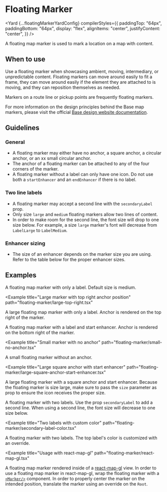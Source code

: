 <!--
Copyright (c) Uber Technologies, Inc.

This source code is licensed under the MIT license found in the
LICENSE file in the root directory of this source tree.
-->






# Floating Marker

<Yard
  {...floatingMarkerYardConfig}
  compilerStyles={{
    paddingTop: "64px",
    paddingBottom: "64px",
    display: "flex",
    alignItems: "center",
    justifyContent: "center",
  }}
/>

A floating map marker is used to mark a location on a map with content.

## When to use

Use a floating marker when showcasing ambient, moving, intermediary, or unpredictable content. Floating markers can move around easily to fit a frame, they can move around easily if the element they are attached to is moving, and they can reposition themselves as needed.

Markers on a route line or pickup points are frequently floating markers.

For more information on the design principles behind the Base map markers, please visit the official [Base design website documentation](https://base.uber.com/map-usage-markers).

## Guidelines

### General

- A floating marker may either have no anchor, a square anchor, a circular anchor, or an xx small circular anchor.
- The anchor of a floating marker can be attached to any of the four corners of the marker.
- A floating marker without a label can only have one icon. Do not use both a `startEnhancer` and an `endEnhancer` if there is no label.

### Two line labels

- A floating marker may accept a second line with the `secondaryLabel` prop.
- Only size `large` and `medium` floating markers allow two lines of content.
- In order to make room for the second line, the font size will drop to one size below. For example, a size `large` marker's font will decrease from `LabelLarge` to `LabelMedium`.

### Enhancer sizing

- The size of an enhancer depends on the marker size you are using. Refer to the table below for the proper enhancer sizes.

<FloatingMarkerSizingTable />

## Examples

<Example title="Basic usage with label" path="floating-marker/basic.tsx">
  <FloatingMarkerContainer>
    <Basic />
  </FloatingMarkerContainer>
</Example>

A floating map marker with only a label. Default size is medium.

<Example
  title="Large marker with top right anchor position"
  path="floating-marker/large-top-right.tsx"
>
  <FloatingMarkerContainer>
    <LargeTopRight />
  </FloatingMarkerContainer>
</Example>

A large floating map marker with only a label. Anchor is rendered on the top right of the marker.

<Example title="Start enhancer" path="floating-marker/start-enhancer.tsx">
  <FloatingMarkerContainer>
    <StartEnhancer />
  </FloatingMarkerContainer>
</Example>

A floating map marker with a label and start enhancer. Anchor is rendered on the bottom right of the marker.

<Example
  title="Small marker with no anchor"
  path="floating-marker/small-no-anchor.tsx"
>
  <FloatingMarkerContainer>
    <SmallNoAnchor />
  </FloatingMarkerContainer>
</Example>

A small floating marker without an anchor.

<Example
  title="Large square anchor with start enhancer"
  path="floating-marker/large-square-anchor-start-enhancer.tsx"
>
  <FloatingMarkerContainer>
    <LargeSquareAnchorStartEnhancer />
  </FloatingMarkerContainer>
</Example>

A large floating marker with a square anchor and start enhancer. Because the floating marker is size large, make sure to pass the `size` parameter as prop to ensure the icon receives the proper size.

<Example title="Two labels" path="floating-marker/secondary-label.tsx">
  <FloatingMarkerContainer>
    <SecondaryLabel />
  </FloatingMarkerContainer>
</Example>

A floating marker with two labels. Use the prop `secondaryLabel` to add a second line. When using a second line, the font size will decrease to one size below.

<Example
  title="Two labels with custom color"
  path="floating-marker/secondary-label-color.tsx"
>
  <FloatingMarkerContainer>
    <SecondaryLabelColor />
  </FloatingMarkerContainer>
</Example>

A floating marker with two labels. The top label's color is customized with an override.

<Example
  title="Usage with react-map-gl"
  path="floating-marker/react-map-gl.tsx"
>
  <ReactMapGL />
</Example>

A floating map marker rendered inside of a [react-map-gl](https://visgl.github.io/react-map-gl/) view. In order to use a floating map marker in react-map-gl, wrap the floating marker with a [`<Marker/>`](https://visgl.github.io/react-map-gl/docs/api-reference/marker) component. In order to properly center the marker on the intended position, translate the marker using an override on the `Root`.

<Exports
  component={FloatingMarkerExports}
  title="Floating Marker exports"
  path="baseui/map-marker"
/>
